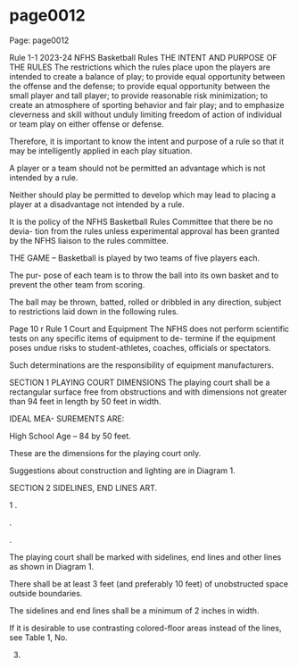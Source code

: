 
# page0012

Page: page0012

Rule 1-1 2023-24 NFHS Basketball Rules THE INTENT AND PURPOSE OF THE RULES The restrictions which the rules place upon the players are intended to create a balance of play; to provide equal opportunity between the offense and the defense; to provide equal opportunity between the small player and tall player; to provide reasonable risk minimization; to create an atmosphere of sporting behavior and fair play; and to emphasize cleverness and skill without unduly limiting freedom of action of individual or team play on either offense or defense.

Therefore, it is important to know the intent and purpose of a rule so that it may be intelligently applied in each play situation.

A player or a team should not be permitted an advantage which is not intended by a rule.

Neither should play be permitted to develop which may lead to placing a player at a disadvantage not intended by a rule.

It is the policy of the NFHS Basketball Rules Committee that there be no devia- tion from the rules unless experimental approval has been granted by the NFHS liaison to the rules committee.

THE GAME – Basketball is played by two teams of five players each.

The pur- pose of each team is to throw the ball into its own basket and to prevent the other team from scoring.

The ball may be thrown, batted, rolled or dribbled in any direction, subject to restrictions laid down in the following rules.

Page 10 r Rule 1 Court and Equipment The NFHS does not perform scientific tests on any specific items of equipment to de- termine if the equipment poses undue risks to student-athletes, coaches, officials or spectators.

Such determinations are the responsibility of equipment manufacturers.

SECTION 1 PLAYING COURT DIMENSIONS The playing court shall be a rectangular surface free from obstructions and with dimensions not greater than 94 feet in length by 50 feet in width.

IDEAL MEA- SUREMENTS ARE:

High School Age – 84 by 50 feet.

These are the dimensions for the playing court only.

Suggestions about construction and lighting are in Diagram 1.

SECTION 2 SIDELINES, END LINES ART.

1 .

.

.

The playing court shall be marked with sidelines, end lines and other lines as shown in Diagram 1.

There shall be at least 3 feet (and preferably 10 feet) of unobstructed space outside boundaries.

The sidelines and end lines shall be a minimum of 2 inches in width.

If it is desirable to use contrasting colored-floor areas instead of the lines, see Table 1, No.

3.
  
